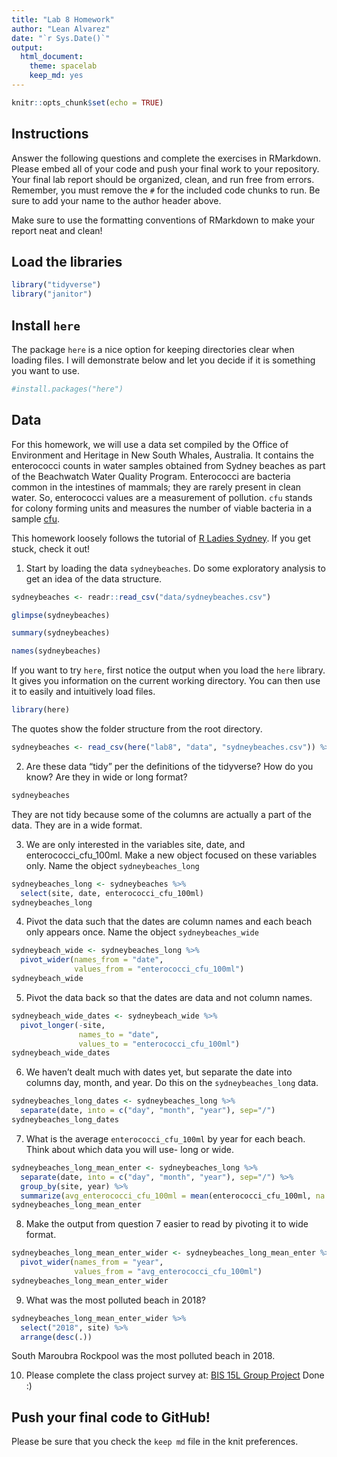 ```yaml
---
title: "Lab 8 Homework"
author: "Lean Alvarez"
date: "`r Sys.Date()`"
output:
  html_document: 
    theme: spacelab
    keep_md: yes
---
```


```r
knitr::opts_chunk$set(echo = TRUE)
```

## Instructions
Answer the following questions and complete the exercises in RMarkdown. Please embed all of your code and push your final work to your repository. Your final lab report should be organized, clean, and run free from errors. Remember, you must remove the `#` for the included code chunks to run. Be sure to add your name to the author header above.  

Make sure to use the formatting conventions of RMarkdown to make your report neat and clean!  

## Load the libraries
```r
library("tidyverse")
library("janitor")
``` 

## Install `here`
The package `here` is a nice option for keeping directories clear when loading files. I will demonstrate below and let you decide if it is something you want to use.  
```r
#install.packages("here")
```

## Data
For this homework, we will use a data set compiled by the Office of Environment and Heritage in New South Whales, Australia. It contains the enterococci counts in water samples obtained from Sydney beaches as part of the Beachwatch Water Quality Program. Enterococci are bacteria common in the intestines of mammals; they are rarely present in clean water. So, enterococci values are a measurement of pollution. `cfu` stands for colony forming units and measures the number of viable bacteria in a sample [cfu](https://en.wikipedia.org/wiki/Colony-forming_unit).   

This homework loosely follows the tutorial of [R Ladies Sydney](https://rladiessydney.org/). If you get stuck, check it out!  

1. Start by loading the data `sydneybeaches`. Do some exploratory analysis to get an idea of the data structure.
```r
sydneybeaches <- readr::read_csv("data/sydneybeaches.csv")
```
```r
glimpse(sydneybeaches)
```

```r
summary(sydneybeaches)
```

```r
names(sydneybeaches)
```

If you want to try `here`, first notice the output when you load the `here` library. It gives you information on the current working directory. You can then use it to easily and intuitively load files.
```r
library(here)
```


The quotes show the folder structure from the root directory.
```r
sydneybeaches <- read_csv(here("lab8", "data", "sydneybeaches.csv")) %>% janitor::clean_names()
```

2. Are these data "tidy" per the definitions of the tidyverse? How do you know? Are they in wide or long format?
```r
sydneybeaches
```
They are not tidy because some of the columns are actually a part of the data. They are in a wide format.


3. We are only interested in the variables site, date, and enterococci_cfu_100ml. Make a new object focused on these variables only. Name the object `sydneybeaches_long`
```r
sydneybeaches_long <- sydneybeaches %>% 
  select(site, date, enterococci_cfu_100ml)
sydneybeaches_long
```



4. Pivot the data such that the dates are column names and each beach only appears once. Name the object `sydneybeaches_wide`
```r
sydneybeach_wide <- sydneybeaches_long %>%
  pivot_wider(names_from = "date",
              values_from = "enterococci_cfu_100ml")
sydneybeach_wide
```


5. Pivot the data back so that the dates are data and not column names.
```r
sydneybeach_wide_dates <- sydneybeach_wide %>% 
  pivot_longer(-site,
               names_to = "date",
               values_to = "enterococci_cfu_100ml")
sydneybeach_wide_dates
```


6. We haven't dealt much with dates yet, but separate the date into columns day, month, and year. Do this on the `sydneybeaches_long` data.
```r
sydneybeaches_long_dates <- sydneybeaches_long %>% 
  separate(date, into = c("day", "month", "year"), sep="/")
sydneybeaches_long_dates
```


7. What is the average `enterococci_cfu_100ml` by year for each beach. Think about which data you will use- long or wide.
```r
sydneybeaches_long_mean_enter <- sydneybeaches_long %>%
  separate(date, into = c("day", "month", "year"), sep="/") %>% 
  group_by(site, year) %>% 
  summarize(avg_enterococci_cfu_100ml = mean(enterococci_cfu_100ml, na.rm = T))
sydneybeaches_long_mean_enter
```


8. Make the output from question 7 easier to read by pivoting it to wide format.
```r
sydneybeaches_long_mean_enter_wider <- sydneybeaches_long_mean_enter %>% 
  pivot_wider(names_from = "year",
              values_from = "avg_enterococci_cfu_100ml")
sydneybeaches_long_mean_enter_wider 
```


9. What was the most polluted beach in 2018?
```r
sydneybeaches_long_mean_enter_wider %>% 
  select("2018", site) %>% 
  arrange(desc(.))
```
South Maroubra Rockpool was the most polluted beach in 2018.

10. Please complete the class project survey at: [BIS 15L Group Project](https://forms.gle/H2j69Z3ZtbLH3efW6)
Done :)

## Push your final code to GitHub!
Please be sure that you check the `keep md` file in the knit preferences.   